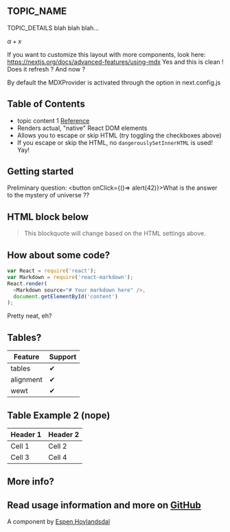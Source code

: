 ## TOPIC_NAME

TOPIC_DETAILS
blah blah blah...

$\alpha + x$

If you want to customize this layout with more components,
look here: https://nextjs.org/docs/advanced-features/using-mdx
Yes and this is clean ! Does it refresh ? 
And now ?

By default the MDXProvider is activated through the option in next.config.js

## Table of Contents
* topic content 1 [Reference](http://dibya.org)
* Renders actual, "native" React DOM elements
* Allows you to escape or skip HTML (try toggling the checkboxes above)
* If you escape or skip the HTML, no `dangerouslySetInnerHTML` is used! Yay!


## Getting started
Preliminary question: 
<button onClick={()=> alert(42)}>What is the answer to the mystery of universe ??</button>

## HTML block below
<blockquote>
This blockquote will change based on the HTML settings above.
</blockquote>

## How about some code?

```js
var React = require('react');
var Markdown = require('react-markdown');
React.render(
  <Markdown source="# Your markdown here" />,
  document.getElementById('content')
);
```
Pretty neat, eh?

## Tables?
| Feature   | Support |
| --------- | ------- |
| tables    | ✔ |
| alignment | ✔ |
| wewt      | ✔ |

## Table Example 2 (nope)

| Header 1 | Header 2 |
| -------- | -------- |
| Cell 1   | Cell 2   |
| Cell 3   | Cell 4   |

## More info?

Read usage information and more on [GitHub](//github.com/rexxars/react-markdown)
---------------
A component by [Espen Hovlandsdal](https://espen.codes/)
